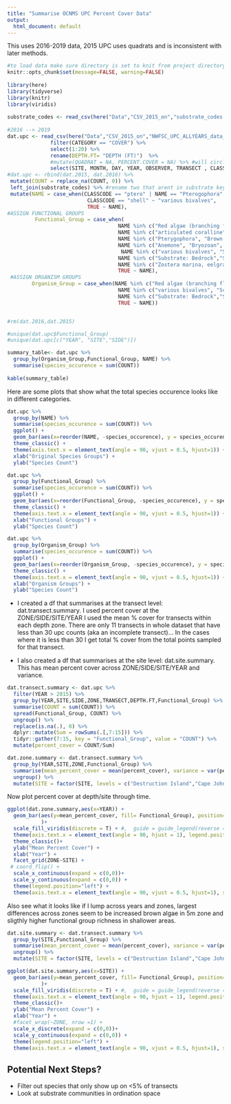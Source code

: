 ```yaml
---
title: "Summarise OCNMS UPC Percent Cover Data"
output:
  html_document: default
---
```

This uses 2016-2019 data, 2015 UPC uses quadrats and is inconsistent with later methods. 

```r
#to load data make sure directory is set to knit from project directory
knitr::opts_chunk$set(message=FALSE, warning=FALSE)
 
library(here)
library(tidyverse)
library(knitr)
library(viridis)
 
substrate_codes <- read_csv(here("Data","CSV_2015_on","substrate_codes.csv"))
 
#2016 --> 2019
dat.upc <- read_csv(here("Data","CSV_2015_on","NWFSC_UPC_ALLYEARS_data_2019.csv"), col_types = cols(SIDE = col_character())) %>% 
              filter(CATEGORY == "COVER") %>%
              select(1:20) %>%
              rename(DEPTH.FT= "DEPTH (FT)")  %>%
              #mutate(QUADRAT = NA, PERCENT.COVER = NA) %>% #will circle back tothis and get % cover for 2016 to 2019 data 
              select(SITE, MONTH, DAY, YEAR, OBSERVER, TRANSECT , CLASSCODE, COUNT,DEPTH.FT,SIDE,ZONE,TRANSECT,BUDDY,SEGMENT) %>%
#dat.upc <- rbind(dat.2015, dat.2016) %>%
 mutate(COUNT = replace_na(COUNT, 0)) %>%
 left_join(substrate_codes) %>% #rename two that arent in substrate key
 mutate(NAME = case_when(CLASSCODE == "ptero" | NAME == "Pterogophora" ~ "Pterygophora",
                          CLASSCODE == "shell" ~ "various bivalves",
                          TRUE ~ NAME),
#ASSIGN FUNCTIONAL GROUPS 
         Functional_Group = case_when(
                                    NAME %in% c("Red algae (branching flat blade)", "Red algae (cylindrical branches)", "Red algae (lacy branching)", "Red algae (leaf-like)") ~ "Red Algae",
                                    NAME %in% c("articulated coralline","Encrusting hydrocoral (eg. Stylantheca)","Red algae -Encrusting", "Coralline algae -Crustose") ~ "Encrusting Species",
                                    NAME %in% c("Pterygophora", "Brown algae understory prone","Nereocystis holdfast (alive)", "Macrosystis holdfast (alive)", "Laminariales holdfast (alive)") ~ "Brown Algae",
                                    NAME %in% c("Anemone", "Bryozoan", "Cup Coral","Tunicate -Colonial,compund,social","Tunicate -Solitary", "Hydroid", "Sponge", "Barnacle","Tubeworm") ~ "Non-mobile Invertebrate",
                                     NAME %in% c("various bivalves", "Scallop","urchin", "Cucumaria spp.' sea cucumber") ~ "Mobile Invertebrate",
                                    NAME %in% c("Substrate: Bedrock","Shell Debris","Bare Sand", "Substrate: Cobble","Sediment/Mud", "Substrate: Sand","Bare Rock" ) ~ "Non-living Substrate",
                                    NAME %in% c("Zostera marina, eelgrass" , "Phyllospadix spp.' surfgrass") ~ "Eelgrass_Surfgrass",
                                    TRUE ~ NAME),
 #ASSIGN ORGANISM GROUPS         
        Organism_Group = case_when(NAME %in% c("Red algae (branching flat blade)", "Red algae (cylindrical branches", "Red algae (lacy branching)","Pterygophora", "Brown algae understory prone","Red algae -Encrusting", "Coralline algae -Crustose","Nereocystis holdfast (alive)","Macrosystis holdfast (alive)","Phyllospadix spp.' surfgrass", "Zostera marina, eelgrass","Encrusting hydrocoral (eg. Stylantheca)","Green algae","Laminariales holdfast (alive)","articulated coralline", "Red algae (cylindrical branches)","Red algae (leaf-like)") ~ "Plant_Algae",
                                    NAME %in% c("various bivalves", "Scallop","Anemone", "Cup Coral","Barnacle","Tunicate -Colonial,compund,social", "Tunicate -Solitary","urchin","Bryozoan","Diatom Layer","Sponge","Tubeworm","Hydroid", "Cucumaria spp.' sea cucumber") ~ "Invertebrate",
                                    NAME %in% c("Substrate: Bedrock","Shell Debris","Bare Sand", "Substrate: Cobble","Sediment/Mud", "Substrate: Sand","Bare Rock" ) ~ "Non-living Substrate", 
                                    TRUE ~ NAME))  


#rm(dat.2016,dat.2015) 

#unique(dat.upc$Functional_Group)
#unique(dat.upc[c("YEAR", "SITE","SIDE")])

```

```r
summary_table<- dat.upc %>%
  group_by(Organism_Group,Functional_Group, NAME) %>%
  summarise(species_occurence = sum(COUNT))  
 
kable(summary_table)
```

Here are some plots that show what the total species occurence looks like in different categories. 
```r
dat.upc %>%
  group_by(NAME) %>%
  summarise(species_occurence = sum(COUNT)) %>%
  ggplot() +
  geom_bar(aes(x=reorder(NAME, -species_occurence), y = species_occurence), stat = "identity")+ 
  theme_classic() +
  theme(axis.text.x = element_text(angle = 90, vjust = 0.5, hjust=1)) +
  xlab("Original Species Groups") +
  ylab("Species Count")
```

```r
dat.upc %>%
  group_by(Functional_Group) %>%
  summarise(species_occurence = sum(COUNT)) %>%
  ggplot() +
  geom_bar(aes(x=reorder(Functional_Group, -species_occurence), y = species_occurence), stat = "identity")+ 
  theme_classic() +
  theme(axis.text.x = element_text(angle = 90, vjust = 0.5, hjust=1)) +
  xlab("Functional Groups") +
  ylab("Species Count")
```

```r
dat.upc %>%
  group_by(Organism_Group) %>%
  summarise(species_occurence = sum(COUNT)) %>%
  ggplot() +
  geom_bar(aes(x=reorder(Organism_Group, -species_occurence), y = species_occurence), stat = "identity")+ 
  theme_classic() +
  theme(axis.text.x = element_text(angle = 90, vjust = 0.5, hjust=1)) +
  xlab("Organism Groups") +
  ylab("Species Count")
```


- I created a df that summarises at the transect level: dat.transect.summary. I used percent cover at the ZONE/SIDE/SITE/YEAR I used the mean % cover for transects within each depth zone. There are only 11 transects in whole dataset that have less than 30 upc counts (aka an incomplete transect)... In the cases where it is less than 30 I get total % cover from the total points sampled for that transect. 

- I also created a df that summarises at the site level: dat.site.summary. This has mean percent cover across ZONE/SIDE/SITE/YEAR and variance. 


```r
dat.transect.summary <- dat.upc %>%
  filter(YEAR > 2015) %>%
  group_by(YEAR,SITE,SIDE,ZONE,TRANSECT,DEPTH.FT,Functional_Group) %>%
  summarise(COUNT = sum(COUNT)) %>%
  spread(Functional_Group, COUNT) %>%
  ungroup() %>%
  replace(is.na(.), 0) %>%
  dplyr::mutate(Sum = rowSums(.[,7:15])) %>%
  tidyr::gather(7:15, key = "Functional_Group", value = "COUNT") %>%
  mutate(percent_cover = COUNT/Sum) 
```


```r
dat.zone.summary <- dat.transect.summary %>%
  group_by(YEAR,SITE,ZONE,Functional_Group) %>% 
  summarise(mean_percent_cover = mean(percent_cover), variance = var(percent_cover)) %>% 
  ungroup() %>%
  mutate(SITE = factor(SITE, levels = c("Destruction Island","Cape Johnson", "Cape Alava","Tatoosh Island","Neah Bay")))
```

Now plot percent cover at depth/site through time. 
```r
ggplot(dat.zone.summary,aes(x=YEAR)) +
  geom_bar(aes(y=mean_percent_cover, fill= Functional_Group), position="fill", stat="identity",width = 0.95
           )+
  scale_fill_viridis(discrete = T) + #,  guide = guide_legend(reverse = TRUE), name = "Stock") +
  theme(axis.text.x = element_text(angle = 90, hjust = 1), legend.position = "left",aspect.ratio = 3/1)  +
  theme_classic()+
  ylab("Mean Percent Cover") +
  xlab("Year") +
  facet_grid(ZONE~SITE) +
 # coord_flip() +
  scale_x_continuous(expand = c(0,0))+
  scale_y_continuous(expand = c(0,0)) +
  theme(legend.position="left") +
  theme(axis.text.x = element_text(angle = 90, vjust = 0.5, hjust=1), strip.text.x = element_text(size = 7))
```


Also see what it looks like if I lump across years and zones, largest differences across zones seem to be increased brown algae in 5m zone and sligthly higher functional group richness in shallower areas. 

```r
dat.site.summary <- dat.transect.summary %>%
  group_by(SITE,Functional_Group) %>% 
  summarise(mean_percent_cover = mean(percent_cover), variance = var(percent_cover)) %>% 
  ungroup() %>%
  mutate(SITE = factor(SITE, levels = c("Destruction Island","Cape Johnson", "Cape Alava","Tatoosh Island","Neah Bay")))

```

```r
ggplot(dat.site.summary,aes(x=SITE)) +
  geom_bar(aes(y=mean_percent_cover, fill= Functional_Group), position="fill", stat="identity",width = 0.95
           )+
  scale_fill_viridis(discrete = T) + #,  guide = guide_legend(reverse = TRUE), name = "Stock") +
  theme(axis.text.x = element_text(angle = 90, hjust = 1), legend.position = "left",aspect.ratio = 3/1)  +
  theme_classic()+
  ylab("Mean Percent Cover") +
  xlab("Year") +
  #facet_wrap(~ZONE, nrow =1) +
  scale_x_discrete(expand = c(0,0))+
  scale_y_continuous(expand = c(0,0)) +
  theme(legend.position="left") +
  theme(axis.text.x = element_text(angle = 90, vjust = 0.5, hjust=1), strip.text.x = element_text(size = 7))
```


## Potential Next Steps?
- Filter out species that only show up on <5% of transects
- Look at substrate communities in ordination space







 
